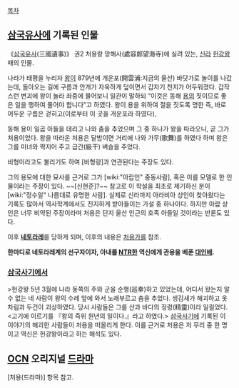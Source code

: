 [[목차]]
== [[삼국유사]]에 기록된 인물 ==
《[[삼국유사]](三國遺事)》 권2 처용랑 망해사(處容郞望海寺)에 실려 있는, [[신라]] [[헌강왕]] 때의 인물.

나라가 태평을 누리자 [[왕]]이 879년에 개운포(開雲浦:지금의 울산) 바닷가로 놀이를 나갔는데, 돌아오는 길에 구름과 안개가 자욱하게 덮이면서 갑자기 천지가 어두워졌다. 갑작스런 변괴에 왕이 놀라 좌중에 물어보니 일관이 말하되 “이것은 동해 [[용]]의 짓이므로 좋은 일을 행하여 풀어야 합니다”고 하였다. 왕이 용을 위하여 절을 짓도록 명한 즉, 바로 어두운 구름은 걷히고(이로부터 이 곳을 개운포라 하였다),

동해 용이 일곱 아들을 데리고 나와 춤을 추었으며 그 중 하나가 왕을 따라오니, 곧 그가 처용이었다. 왕을 따라온 처용은 달밤이면 거리에 나와 가무(歌舞)를 하였다 하며 왕은 그를 미녀와 짝지어 주고 급간(級干) 벼슬을 주었다.

비형이라고도 불리기도 하여 [비형랑]과 연관된다는 주장도 있다.

그의 용모에 대한 묘사를 근거로 그가 [wiki:"아랍인" 중동사람], 혹은 이를 모델로 한 인물이라는 주장이 있다. ~~[신현준]?~~ 참고로 이 학설을 최초로 제기하신 분이 [wiki:"정수일" 나름대로 유명한 사람]. 실제로 신라까지 아라비아 상인이 찾아왔다는 기록도 많아서 역사학계에서도 진지하게 받아들이는 가설 중 하나이다. 하지만 아랍 상인은 너무 비약된 주장이라며 처용은 단지 울산 인근의 호족 아들일 것이라는 반론도 있다.

이후 '''[[네토라레]]'''를 당하게 되며, 이후의 내용은 [[처용가]]를 참조.

'''한마디로 네토라레계의 선구자이자, 아내를 [[NTR]]한 역신에게 관용을 베푼 [[대인배]].'''

=== [[삼국사기]]에서 ===
>헌강왕 5년 3월에 나라 동쪽의 주와 군을 순행(巡幸)하고 있었는데, 어디서 왔는지 알 수 없는 네 사람이 왕의 수레 앞에 와서 노래부르고 춤을 추었다. 생김새가 해괴하고 옷차림과 두건이 괴상하였다. 당시 사람들은 그를 산과 바다의 정령(精靈)이라 일컬었다. <고기에 이르기를 『왕의 즉위 원년의 일이다.』라고 하였다.>
[[삼국사기]]에 기록된 이 이야기의 해괴한 사람들이 처용을 떠올리게 한다. 이를 근거로 처용은 저 무리 중 한 명이고 역신은 헌강왕이라고 하는 해석도 있다.

== [[OCN]] 오리지널 [[드라마]] ==
[처용(드라마)] 항목 참고.
